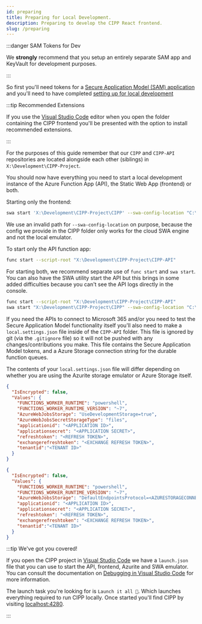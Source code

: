 ```yaml
---
id: preparing
title: Preparing for Local Development.
description: Preparing to develop the CIPP React frontend.
slug: /preparing
---
```


:::danger SAM Tokens for Dev

We **strongly** recommend that you setup an entirely separate SAM app and KeyVault for development purposes.

:::

So first you'll need tokens for a [Secure Application Model (SAM) application](../../user/gettingstarted/prerequisites/) and you'll need to have completed [setting up for local development](/docs/dev/settingup)

:::tip Recommended Extensions

If you use the [Visual Studio Code](https://code.visualstudio.com/) editor when you open the folder containing the CIPP frontend you'll be presented with the option to install recommended extensions.

:::

For the purposes of this guide remember that our `CIPP` and `CIPP-API` repositories are located alongside each other (siblings) in `X:\Development\CIPP-Project`.

You should now have everything you need to start a local development instance of the Azure Function App (API), the Static Web App (frontend) or both.

Starting only the frontend:

```sh
swa start 'X:\Development\CIPP-Project\CIPP' --swa-config-location "C:\DoesntExist"
```

We use an invalid path for `--swa-config-location` on purpose, because the config we provide in the CIPP folder only works for the cloud SWA engine and not the local emulator.

To start only the API function app:

```sh
func start --script-root "X:\Development\CIPP-Project\CIPP-API"
```

For starting both, we recommend separate use of `func start` and `swa start`. You can also have the SWA utility start the API but this brings in some added difficulties because you can't see the API logs directly in the console.

```sh
func start --script-root "X:\Development\CIPP-Project\CIPP-API"
swa start "X:\Development\CIPP-Project\CIPP" --swa-config-location "C:\DoesntExist" --api-location http://localhost:7071/
```

If you need the APIs to connect to Microsoft 365 and/or you need to test the Secure Application Model functionality itself you'll also need to make a `local.settings.json` file inside of the `CIPP-API` folder. This file is ignored by git (via the `.gitignore` file) so it will not be pushed with any changes/contributions you make. This file contains the Secure Application Model tokens, and a Azure Storage connection string for the durable function queues.

The contents of your `local.settings.json` file will differ depending on whether you are using the Azurite storage emulator or Azure Storage itself.

<Tabs>
  <TabItem value="azurite" label="Azurite">

```JSON
{
  "IsEncrypted": false,
  "Values": {
    "FUNCTIONS_WORKER_RUNTIME": "powershell",
    "FUNCTIONS_WORKER_RUNTIME_VERSION": "~7",
    "AzureWebJobsStorage": "UseDevelopmentStorage=true",
    "AzureWebJobsSecretStorageType": "files",
    "applicationid": "<APPLICATION ID>",
    "applicationsecret": "<APPLICATION SECRET>",
    "refreshtoken": "<REFRESH TOKEN>",
    "exchangerefreshtoken": "<EXCHANGE REFRESH TOKEN>",
    "tenantid":"<TENANT ID>"
  }
}
```

  </TabItem>
  <TabItem value="azurestorage" label="Azure Storage">

```JSON
{
  "IsEncrypted": false,
  "Values": {
    "FUNCTIONS_WORKER_RUNTIME": "powershell",
    "FUNCTIONS_WORKER_RUNTIME_VERSION": "~7",
    "AzureWebJobsStorage": "DefaultEndpointsProtocol=<AZURESTORAGECONNECTIONSTRING>",
    "applicationid": "<APPLICATION ID>",
    "applicationsecret": "<APPLICATION SECRET>",
    "refreshtoken": "<REFRESH TOKEN>",
    "exchangerefreshtoken": "<EXCHANGE REFRESH TOKEN>",
    "tenantid":"<TENANT ID>"
  }
}
```

  </TabItem>
</Tabs>

:::tip We've got you covered!

If you open the CIPP project in [Visual Studio Code](https://code.visualstudio.com/) we have a `launch.json` file that you can use to start the API, frontend, Azurite and SWA emulator. You can consult the documentation on [Debugging in Visual Studio Code](https://code.visualstudio.com/docs/editor/debugging) for more information.

The launch task you're looking for is `Launch it all 🚀`. Which launches everything required to run CIPP locally. Once started you'll find CIPP by visiting [localhost:4280](https://localhost:4280/).

:::
